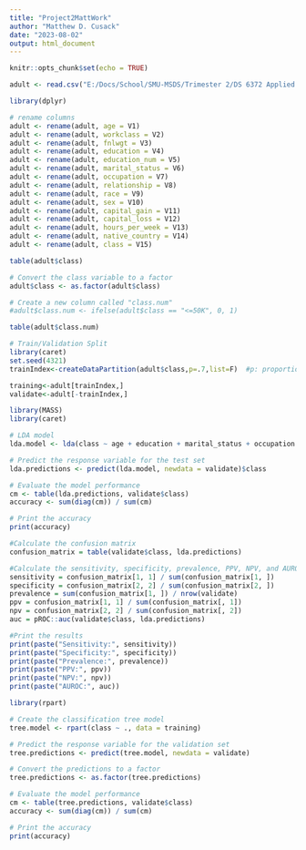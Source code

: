 ```yaml
---
title: "Project2MattWork"
author: "Matthew D. Cusack"
date: "2023-08-02"
output: html_document
---
```


```r
knitr::opts_chunk$set(echo = TRUE)
```

```r
adult <- read.csv("E:/Docs/School/SMU-MSDS/Trimester 2/DS 6372 Applied Statistics/Unit 15 Project 2/adult/adult.data", header=FALSE)
```

```r
library(dplyr)

# rename columns
adult <- rename(adult, age = V1)
adult <- rename(adult, workclass = V2)
adult <- rename(adult, fnlwgt = V3)
adult <- rename(adult, education = V4)
adult <- rename(adult, education_num = V5)
adult <- rename(adult, marital_status = V6)
adult <- rename(adult, occupation = V7)
adult <- rename(adult, relationship = V8)
adult <- rename(adult, race = V9)
adult <- rename(adult, sex = V10)
adult <- rename(adult, capital_gain = V11)
adult <- rename(adult, capital_loss = V12)
adult <- rename(adult, hours_per_week = V13)
adult <- rename(adult, native_country = V14)
adult <- rename(adult, class = V15)
```

```r
table(adult$class)

# Convert the class variable to a factor
adult$class <- as.factor(adult$class)

# Create a new column called "class.num"
#adult$class.num <- ifelse(adult$class == "<=50K", 0, 1)

table(adult$class.num)

```

```r
# Train/Validation Split
library(caret)
set.seed(4321)
trainIndex<-createDataPartition(adult$class,p=.7,list=F)  #p: proportion of data in train

training<-adult[trainIndex,]
validate<-adult[-trainIndex,]
```

```r
library(MASS)
library(caret)

# LDA model
lda.model <- lda(class ~ age + education + marital_status + occupation + relationship + race + sex + hours_per_week + native_country, data = training)

# Predict the response variable for the test set
lda.predictions <- predict(lda.model, newdata = validate)$class

# Evaluate the model performance
cm <- table(lda.predictions, validate$class)
accuracy <- sum(diag(cm)) / sum(cm)

# Print the accuracy
print(accuracy)

#Calculate the confusion matrix
confusion_matrix = table(validate$class, lda.predictions)

#Calculate the sensitivity, specificity, prevalence, PPV, NPV, and AUROC
sensitivity = confusion_matrix[1, 1] / sum(confusion_matrix[1, ])
specificity = confusion_matrix[2, 2] / sum(confusion_matrix[2, ])
prevalence = sum(confusion_matrix[1, ]) / nrow(validate)
ppv = confusion_matrix[1, 1] / sum(confusion_matrix[, 1])
npv = confusion_matrix[2, 2] / sum(confusion_matrix[, 2])
auc = pROC::auc(validate$class, lda.predictions)

#Print the results
print(paste("Sensitivity:", sensitivity))
print(paste("Specificity:", specificity))
print(paste("Prevalence:", prevalence))
print(paste("PPV:", ppv))
print(paste("NPV:", npv))
print(paste("AUROC:", auc))
```

```r
library(rpart)

# Create the classification tree model
tree.model <- rpart(class ~ ., data = training)

# Predict the response variable for the validation set
tree.predictions <- predict(tree.model, newdata = validate)

# Convert the predictions to a factor
tree.predictions <- as.factor(tree.predictions)

# Evaluate the model performance
cm <- table(tree.predictions, validate$class)
accuracy <- sum(diag(cm)) / sum(cm)

# Print the accuracy
print(accuracy)
```